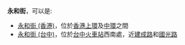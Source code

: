 '''永和街'''，可以是:
*[[永和街_(香港)|永和街 (香港)]]，位於[[香港|香港]][[上環|上環]]及[[中環|中環]]之間
*[[永和街_(台中)|永和街 (台中)]]，位於[[台中火車站|台中火車站]]西南處，近[[建成路|建成路]]和[[國光路|國光路]]
{{disambig|Cat=街道名消歧義}}